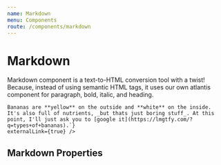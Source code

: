 ```yaml
---
name: Markdown
menu: Components
route: /components/markdown
---
```



# Markdown

<ComponentStatus stage="ready" responsive="yes" accessible="yes" />

Markdown component is a text-to-HTML conversion tool with a twist! Because,
instead of using semantic HTML tags, it uses our own atlantis component for
paragraph, bold, italic, and heading.

<Playground>
  <Markdown
    content={`### Bananas

    Bananas are **yellow** on the outside and **white** on the inside. It's also full of nutrients, _but thats just boring stuff_. At this point, I'll just ask you to [google it](https://lmgtfy.com/?q=types+of+bananas).`}
    externalLink={true} />

</Playground>

## Markdown Properties

<Props of={Markdown} />
